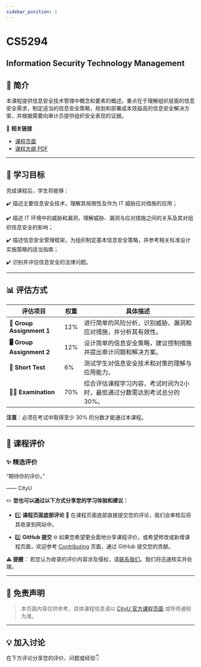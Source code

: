 ```yaml
---
sidebar_position: 1
---
```


# CS5294
## Information Security Technology Management

## **📘 简介**
本课程提供信息安全技术管理中概念和要素的概述。重点在于理解组织层面的信息安全需求，制定适当的信息安全策略，规划和部署成本效益高的信息安全解决方案，并根据需要向审计员提供组织安全表现的证据。

🔗 **相关链接**
- [课程页面](https://www.cityu.edu.hk/catalogue/pg/202425/course/CS5294.htm)
- [课程大纲 PDF](https://www.cityu.edu.hk/catalogue/pg/202425/course/CS5294.pdf)

---

## **🎯 学习目标**

完成课程后，学生将能够：

✔️ 描述主要信息安全技术，理解其局限性及作为 IT 威胁应对措施的应用；

✔️ 描述 IT 环境中的威胁和漏洞，理解威胁、漏洞与应对措施之间的关系及其对组织信息安全的影响；

✔️ 描述信息安全管理框架，为组织制定基本信息安全策略，并参考相关标准设计实施策略的适当指南；

✔️ 识别并评估信息安全的法律问题。

---

## **📊 评估方式**

| **评估项目**          | **权重** | **具体描述**                                                                                       |
|----------------------|---------|---------------------------------------------------------------------------------------------------|
| **📝 Group Assignment 1** | 12%     | 进行简单的风险分析，识别威胁、漏洞和应对措施，并分析其有效性。                                             |
| **🖥️ Group Assignment 2** | 12%     | 设计简单的信息安全策略，建议控制措施并提出审计问题和解决方案。                                             |
| **📄 Short Test**         | 6%      | 测试学生对信息安全技术和对策的理解与应用能力。                                                         |
| **🧑‍💻 Examination**      | 70%     | 综合评估课程学习内容，考试时间为2小时，最低通过分数需达到考试总分的30%。                                     |

**注意**：必须在考试中取得至少 30% 的分数才能通过本课程。

---

## **💬 课程评价**

### ✨ **精选评价**
<div className={commentStyles.commentBox}>
    <p className={commentStyles.commentText}>
        “期待你的评价。”
    </p>
    <p className={commentStyles.commentAuthor}>—— CityU</p>
</div>

✏️ **您也可以通过以下方式分享您的学习体验和建议：**

- 1️⃣ **课程页面底部评论**
💬 在课程页面底部直接提交您的评论，我们会审核后将其收录到网站中。

- 2️⃣ **GitHub 提交**
🌐 如果您希望更全面地分享课程评价，或希望修改或新增课程页面，欢迎参考 [Contributing](https://penjc.github.io/cityU-navigator/contributing) 页面，通过 GitHub 提交您的贡献。

**⚠️ 提醒**：
若您认为收录的评价内容涉及侵权，请[联系我们](https://github.com/penjc/cityU-navigator/issues)。我们将迅速核实并处理。

---

## **📌 免责声明**

> 本页面内容仅供参考，具体课程信息请以 [CityU 官方课程页面](https://www.cityu.edu.hk/academic/catalogue) 或导师通知为准。

---

## **💡 加入讨论**

在下方评论分享您的评价、问题或经验👇
<Utterances />